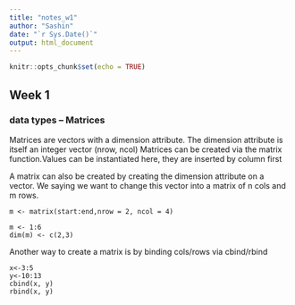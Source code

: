 ```yaml
---
title: "notes_w1"
author: "Sashin"
date: "`r Sys.Date()`"
output: html_document
---
```


```r
knitr::opts_chunk$set(echo = TRUE)
```

## Week 1
### data types -- Matrices
Matrices are vectors with a dimension attribute. The dimension attribute
is itself an integer vector (nrow, ncol)
Matrices can be created via the matrix function.Values can be instantiated here,
they are inserted by column first

A matrix can also be created by creating the dimension attribute on a vector.
We saying we want to change this vector into a matrix of n cols and m rows.

```
m <- matrix(start:end,nrow = 2, ncol = 4)

m <- 1:6
dim(m) <- c(2,3)
```

Another way to create a matrix is by binding cols/rows via cbind/rbind
```
x<-3:5
y<-10:13
cbind(x, y)
rbind(x, y)
```
